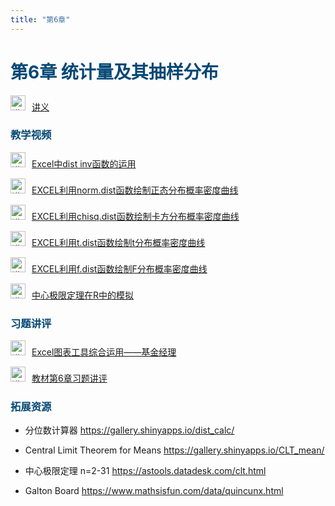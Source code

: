 ```yaml
---
title: "第6章"
---
```


<h1 style="color: #044875;"> 第6章 统计量及其抽样分布 </h1>

<img src="img/teacher.png" alt="讲义" style="width: 24px; height: 24px;margin-right: 10px">[讲义](https://lizongzhang.github.io/stat/chap6.html)

<h3 style="color: #044875;"> 教学视频 </h3>


<img src="img/video.png" alt="讲义" style="width: 24px; height: 24px;margin-right: 10px">[Excel中dist inv函数的运用](https://www.bilibili.com/video/BV19Z4y1G7qF/){target="_blank"}

<img src="img/video.png" alt="讲义" style="width: 24px; height: 24px;margin-right: 10px">[EXCEL利用norm.dist函数绘制正态分布概率密度曲线](https://www.bilibili.com/video/BV1Hi4y1L7Eg/){target="_blank"}

<img src="img/video.png" alt="讲义" style="width: 24px; height: 24px;margin-right: 10px">[EXCEL利用chisq.dist函数绘制卡方分布概率密度曲线](https://www.bilibili.com/video/BV1F54y1k7sc/){target="_blank"}

<img src="img/video.png" alt="讲义" style="width: 24px; height: 24px;margin-right: 10px">[EXCEL利用t.dist函数绘制t分布概率密度曲线](https://www.bilibili.com/video/BV1df4y1i7c9/){target="_blank"}

<img src="img/video.png" alt="讲义" style="width: 24px; height: 24px;margin-right: 10px">[EXCEL利用f.dist函数绘制F分布概率密度曲线](https://www.bilibili.com/video/BV1KV41117mR/){target="_blank"}

<img src="img/video.png" alt="讲义" style="width: 24px; height: 24px;margin-right: 10px">[中心极限定理在R中的模拟](https://www.bilibili.com/video/BV1C44y1P7Pe){target="_blank"}


<h3 style="color: #044875;"> 习题讲评 </h3>

<img src="img/video.png" alt="讲义" style="width: 24px; height: 24px;margin-right: 10px">[Excel图表工具综合运用——基金经理](https://www.bilibili.com/video/BV1UJ4m1b7Lb/){target="_blank"}

<img src="img/video.png" alt="讲义" style="width: 24px; height: 24px;margin-right: 10px">[教材第6章习题讲评](https://www.bilibili.com/video/BV1t3411W7V9/){target="_blank"}

<h3 style="color: #044875;"> 拓展资源 </h3>

-   分位数计算器 <https://gallery.shinyapps.io/dist_calc/>{target="_blank"}
  
-   Central Limit Theorem for Means
              <https://gallery.shinyapps.io/CLT_mean/>{target="_blank"}
  
-   中心极限定理 n=2-31 <https://astools.datadesk.com/clt.html>{target="_blank"}
  
-   Galton Board <https://www.mathsisfun.com/data/quincunx.html>{target="_blank"}
